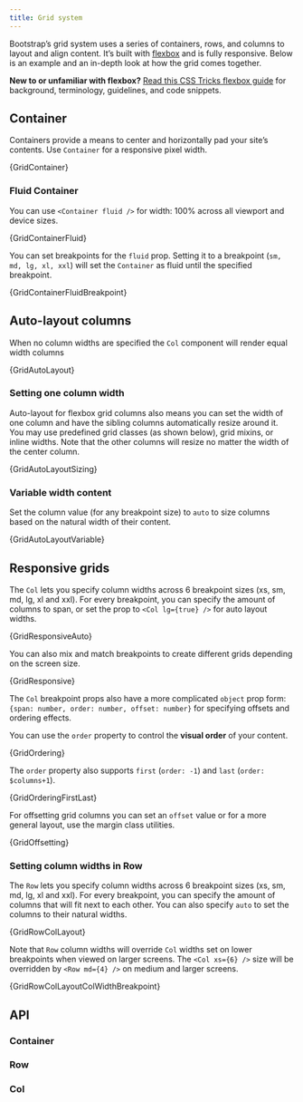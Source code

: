 ```yaml
---
title: Grid system
---
```



Bootstrap’s grid system uses a series of containers, rows, and columns
to layout and align content. It’s built with
[flexbox](https://developer.mozilla.org/en-US/docs/Web/CSS/CSS_Flexible_Box_Layout/Using_CSS_flexible_boxes)
and is fully responsive. Below is an example and an in-depth look at how the
grid comes together.

**New to or unfamiliar with flexbox?** [Read this CSS Tricks flexbox guide](https://css-tricks.com/snippets/css/a-guide-to-flexbox/#flexbox-background)
for background, terminology, guidelines, and code snippets.

## Container

Containers provide a means to center and horizontally pad your site’s
contents. Use `Container` for a responsive pixel width.

<CodeBlock language="jsx" live previewClassName="show-grid">
  {GridContainer}
</CodeBlock>

### Fluid Container

You can use `<Container fluid />` for width: 100% across
all viewport and device sizes.

<CodeBlock language="jsx" live previewClassName="show-grid">
  {GridContainerFluid}
</CodeBlock>

You can set breakpoints for the `fluid` prop. Setting it to a
breakpoint (`sm, md, lg, xl, xxl`) will set the
`Container` as fluid until the specified breakpoint.

<CodeBlock language="jsx" live previewClassName="show-grid">
  {GridContainerFluidBreakpoint}
</CodeBlock>

## Auto-layout columns

When no column widths are specified the `Col` component will
render equal width columns

<CodeBlock language="jsx" live previewClassName="show-grid">
  {GridAutoLayout}
</CodeBlock>

### Setting one column width

Auto-layout for flexbox grid columns also means you can set the width of
one column and have the sibling columns automatically resize around it.
You may use predefined grid classes (as shown below), grid mixins, or
inline widths. Note that the other columns will resize no matter the
width of the center column.

<CodeBlock language="jsx" live previewClassName="show-grid">
  {GridAutoLayoutSizing}
</CodeBlock>

### Variable width content

Set the column value (for any breakpoint size) to `auto` to
size columns based on the natural width of their content.

<CodeBlock language="jsx" live previewClassName="show-grid">
  {GridAutoLayoutVariable}
</CodeBlock>

## Responsive grids

The `Col` lets you specify column widths across 6 breakpoint
sizes (xs, sm, md, lg, xl and xxl). For every breakpoint, you can
specify the amount of columns to span, or set the prop to
`<Col lg={true} />` for auto layout widths.

<CodeBlock language="jsx" live previewClassName="show-grid">
  {GridResponsiveAuto}
</CodeBlock>

You can also mix and match breakpoints to create different grids
depending on the screen size.

<CodeBlock language="jsx" live previewClassName="show-grid">
  {GridResponsive}
</CodeBlock>

The `Col` breakpoint props also have a more complicated
`object` prop form: `{span: number, order: number, offset: number}` for
specifying offsets and ordering effects.

You can use the `order` property to control the **visual order** of your content.

<CodeBlock language="jsx" live previewClassName="show-grid">
  {GridOrdering}
</CodeBlock>

The `order` property also supports `first` (`order: -1`) and `last` (`order: $columns+1`).

<CodeBlock language="jsx" live previewClassName="show-grid">
  {GridOrderingFirstLast}
</CodeBlock>

For offsetting grid columns you can set an `offset` value or for a
more general layout, use the margin class utilities.

<CodeBlock language="jsx" live previewClassName="show-grid">
  {GridOffsetting}
</CodeBlock>

### Setting column widths in Row

The `Row` lets you specify column widths across 6 breakpoint
sizes (xs, sm, md, lg, xl and xxl). For every breakpoint, you can
specify the amount of columns that will fit next to each other. You can
also specify `auto` to set the columns to their natural
widths.

<CodeBlock language="jsx" live previewClassName="show-grid">
  {GridRowColLayout}
</CodeBlock>

Note that `Row` column widths will override `Col` widths
set on lower breakpoints when viewed on larger screens. The
`<Col xs={6} />` size will be overridden by `<Row md={4} />`
on medium and larger screens.

<CodeBlock language="jsx" live previewClassName="show-grid">
  {GridRowColLayoutColWidthBreakpoint}
</CodeBlock>

## API

### Container

<PropsTable name="Container" />

### Row

<PropsTable name="Row" />

### Col

<PropsTable name="Col" />
